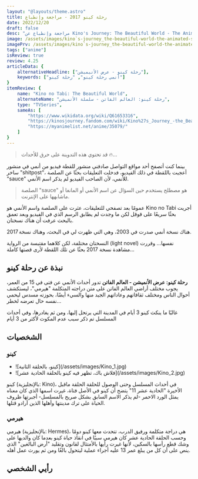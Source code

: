 ```yaml
---
layout: "@layouts/theme.astro"
title: رحلة كينو 2017 - مراجعة وإنطباع
date: 2022/12/20
draft: false
desc: "مراجعة وإنطباع عن Kino's Journey: The Beautiful World - The Animated Series"
image: /assets/images/kino`s-journey_the-beautiful-world-the-animated-series-poster.jpg
imagePrv: /assets/images/kino`s-journey_the-beautiful-world-the-animated-series-poster.jpg
tags: ["anime"]
isReview: true
review: 4.25
articleData: {
    alternativeHeadline: ["رحلة كينو - عرض الأنيميشن"],
    keywords: ["أنمي رحلة كينو", "رحلة كينو"]
}
itemReview: {
    name: "Kino no Tabi: The Beautiful World",
    alternateName: "رحلة كينو: العالم الفاتن - سلسلة الأنميشن",
    type: "TVSeries",
    sameAs: [
        "https://www.wikidata.org/wiki/Q61653316",
        "https://kinosjourney.fandom.com/wiki/Kino%27s_Journey_-the_Beautiful_World-_the_Animated_Series",
        "https://myanimelist.net/anime/35079/"
    ]
}
---
```

> <p data-nosnippet>قد تحتوي هذه التدوينة على حرق للأحداث 🔥...</p>

بينما كنت أتصفح أحد مواقع التواصل صادفني
منشور للقطة فيديو من أنمي في منشور ساخر "shitpost"، أعجبت باللقطة في ذلك
الفيديو، فدخلت التعليقات بحثًا عن الصلصة "sauce"
للأنمي، لأن الصاحب الفيديو لم يذكر اسم الأنمي.

> <p data-nosnippet>الصلصة "sauce" هو مصطلح يستخدم حين السؤال عن اسم الأنمي أو المانغا أو ماشابهها على الإنترنت.</p>

عمومًا بعد تصفحي للتعليقات، عثرت على الصلصة واسم الأنمي هو Kino no Tabi 
أجريت بحثًا سريعًا على قوقل لكن ما 
وجدت لم يطابق الرسم الذي في الفيديو وبعد تعمق بالبحث عرفت أن هناك نسختان.

هناك نسخة أنمي صدرت في 2003، وهي التي ظهرت لي في البحث، وهناك نسخة 2017.

النسختان مختلفة، لكن كلاهما مقتبسة من الرواية (light novel) نفسها...
وقررت مشاهدة نسخة 2017 بحثًا عن تلك اللقطة لأرى قصتها كاملة...

## نبذة عن رحلة كينو
**رحلة كينو: عرض الأنميشن - العالم الفاتن**  تدور أحداث الأنمي عن 
فتى في 15 من العمر، يجوب مختلف أراضي العالم الفاتن على متن دراجته المتكلمة "هيرمي"، ليستكشف
أحوال الناس ومختلف ثقافاتهم وعاداتهم الجيد منها
والسيء أيضًا، بحوزته مسدس ليحمي نفسه حال تعرضه لخطر... 

غالبًا ما ينكث كينو 3 أيام في المدينة التي 
يرتحل إليها، ومن ثم يغادرها، وفي أحداث المسلسل تم ذكر سبب عدم المكوث لأكثر من 3 أيام

## الشخصيات

### كينو

<ul class="gallery">
<li>
    ![كينو، بالحلقة الثانية](/assets/images/Kino_1.jpg)
</li>
<li>
       ![فلاش باك، تظهر فيه كينو بالحلقة الحادية عشر](/assets/images/Kino_2.jpg)
</li>
</ul>

كينو (بالإنجليزية: <span lang="en">Kino</span>)، في أحداث المسلسل وحتى الوصول للحلقة 
الحلقة ماقبل الأخيرة "الحادية عشر 11" يتضح أن كينو في الأصل فتاة، غيرت اسمها 
الذي كان معناه يمثل الورد الاحمر -لم يذكر الاسم السابق
 بشكل صريح بالمسلسل- أجبرتها ظروف الحياة على ترك مدينتها وأهلها
الذين أرادو قتلها.

### هيرمي
هيرمي (بالإنجليزية: <span lang="en">Hermes</span>)، هي دراجة متكلمة ورفيق الدرب، تتحدث معها كينو
دومًا وحسب الحلقة الحادية عشر  كان هيرمي سببًا في انقاذ حياة كينو بعدما كان
والديها على وشك قطع رأسها بالسكين، لأنها غيرت رأيها بالأمتثال لقانون وتقليد "أرض البالغين" الذي ينص على أن
كل من يبلغ عمر 13 عليه أجراء عملية ليتحول بالغًا ومن ثم يورث عمل أهله.

## رأيي الشخصي